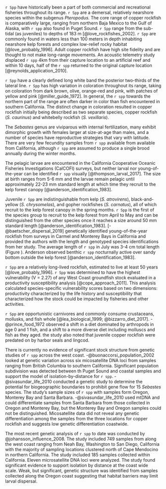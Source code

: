 
`r Spp` have historically been a part of both commercial and recreational 
fisheries throughout its range. `r Spp` are a demersal, relatively nearshore 
species within the subgenus *Pteropodus.*  The core range of copper rockfish is comparatively large, ranging from northern Baja Mexico to the Gulf of Alaska, with `r spp` also found in Puget Sound. `r Spp` range from the sub-tidal (as juveniles) 
to depths of 183 m [@love_rockfishes_2002]. `r Spp` are commonly found in waters less than 100 meters in depth 
inhabiting nearshore kelp forests and complex low-relief rocky habitat [@love_probably_1996].
Adult copper rockfish have high site fidelity and are thought to not make long-range movements. An acoustic telemetry study displaced `r spp` 4km from their capture location to an artificial reef and within 10 days, half of the `r spp` returned to the original capture location [@reynolds_application_2010]. 

`r Spp` have a clearly defined long white band the posterior two-thirds of the lateral line. `r Spp` has high variation in coloration throughout its range, taking on coloration from dark brown, olive, orange-red and pink, with patches of yellow and pink [@miller_guide_1972]. In general, the `r spp` towards the northern part of the range are often darker in  color than fish encountered in southern California. The distinct change in coloration  resulted in copper rockfish initially being described as two separate species, copper rockfish (*S. caurinus*) and whitebelly rockfish (*S. vexillaris*). 

The *Sebastes* genus are viviparous with internal fertilization, many exhibit dimorphic growth with females larger at size-at-age than males, and a number of species have reproductive strategies that vary with latitude. There are very few fecundity samples from `r spp` available from available from California, although `r spp` are assumed to produce a single brood annually during the winter months. 

The pelagic larvae are encountered in the California Cooperative Oceanic Fisheries Investigations (CalCOFI) surveys, but neither larval nor young-of-the-year can be identified `r spp` visually [@thompson_larval_2017]. The
size at birth ranges from 5-6 mm and the larvae remain pelagic until approximately 22-23 mm standard length at which time they recruit to the kelp forest canopy [@anderson_identification_1983].

Juvenile `r Spp` are indistinguishable from kelp (*S. atrovirens*), black-and-yellow 
(*S. chrysomelas*), and gopher rockfishes (*S. carnatus*), all of which recruit to the 
kelp forest canopy in the spring months. `r Spp` is the first of the species group to 
recruit to the kelp forest from April to May and can be distinguished from the other 
species once it reaches a size around 50 mm standard length [@anderson_identification_1983]. 
[-@baetscher_dispersal_2019] genetically identified young-of-the-year rockfish from surveys in Carmel and Monterey Bays in California and provided the authors with the length and genotyped species identifications 
from her study. The average length of `r spp` in July was 3-4 cm total length (Figure \ref{fig:copper-smurf-length}). Anderson observed benthic `r spp` nocturnally active over sandy bottom outside the kelp forest [@anderson_identification_1983].

`r Spp` are a relatively long-lived rockfish, estimated to live at least 50 years
[@love_probably_1996]. `r Spp` was determined to have the highest 
vulnerability (V = 2.27) of any West Coast groundfish stock evaluated in a 
productivity susceptibility analysis [@cope_approach_2011]. This analysis
calculated species-specific vulnerability scores based on two dimensions: 
productivity characterized by the life history and susceptibility that
characterized how the stock could be impacted by fisheries and other activities. 

`r Spp` are opportunistic carnivores and commonly consume crustaceans, mollusks, 
and fish whole [@lea_biological_1999; @bizzarro_diet_2017]. -@prince_food_1972 
observed a shift in a diet dominated by arthropods in age 0 and 1 fish, and a shift to a more 
diverse diet including molluscs and fish as they aged. the study also noted that 
juvenile copper rockfish were predated on by harbor seals and lingcod.
 
There is currently no evidence of significant stock structure from genetic 
studies of `r spp` across the west coast. -@buonaccorsi_population_2002 looked 
at genetic variation across six micosatellite 
DNA loci from samples ranging from British Columbia to southern California. 
Significant population subdivision was detected between th Puget Sound and coastal 
samples and support the model of isolation-by-distance for `r spp`.
-@sivasundar_life_2010 conducted a genetic study to determine the potential for 
biogeographic boundaries to prohibit gene flow for 15 *Sebastes* species.
The study's sample sizes of `r spp` with samples form Oregon, Monterey Bay and Santa Barbara. 
-@sivasundar_life_2010 used mtDNA and could differentiate samples from Santa Barbara from those collected 
in Oregon and Monterey Bay, but the Monterey Bay and Oregon samples could not be distinguished. 
Micosatellite data did not reveal any genetic differentiation among the samples from 
the three locations for copper rockfish and suggests low genetic differentiation coastwide. 

The most recent genetic analysis of `r spp` to date was conducted by 
 @johansson_influence_2008. The study included 
749 samples from along the west coast ranging from Neah Bay, Washington to 
San Diego, California with the majority of sampling locations clustered north 
of Cape Mendocino in northern California.  The study included 185 samples collected 
within California. Eleven microsatellite 
DNA loci were analyzed. The study found significant evidence to support isolation 
by distance at the coast wide scale. Weak, but significant, genetic structure was 
identified from samples collected 
along the Oregon coast suggesting that habitat barriers may limit larval dispersal. 



